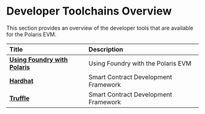# Developer Toolchains Overview

This section provides an overview of the developer tools that are available for the Polaris EVM.

| Title                                                                                                                                 | Description                                                                                   |
| :------------------------------------------------------------------------------------------------------------------------------------ | :-------------------------------------------------------------------------------------------- |
| [**Using Foundry with Polaris**](foundry-polaris)                                           | Using Foundry with the Polaris EVM |
| [**Hardhat**](https://hardhat.org/)                                           | Smart Contract Development Framework |
| [**Truffle**](https://trufflesuite.com/docs/truffle/)                                           | Smart Contract Development Framework |

